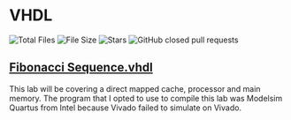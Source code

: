 # VHDL

![Total Files](https://img.shields.io/github/directory-file-count/jge162/Verilog_Projects?color=4078c0&style=for-the-badge)
![File Size](https://img.shields.io/github/repo-size/jge162/Verilog_Projects?color=4078c0&style=for-the-badge)
![Stars](https://img.shields.io/github/stars/jge162/Verilog_Projects?color=4078c0&style=for-the-badge) 
![GitHub closed pull requests](https://img.shields.io/github/issues-pr-closed/jge162/Verilog_Projects?color=red&label=Closed%20Pull%20requests&logo=GitHub&style=for-the-badge)

## [Fibonacci Sequence.vhdl](https://github.com/jge162/Verilog_VHDL_Projects/blob/main/Fibonacci_sequence.vhdl)
This lab will be covering a direct mapped cache, processor and main memory. The program that I opted to use to compile this lab was Modelsim Quartus from Intel because Vivado failed to simulate on Vivado.
